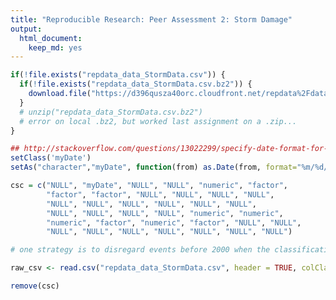 ```yaml
---
title: "Reproducible Research: Peer Assessment 2: Storm Damage"
output: 
  html_document: 
    keep_md: yes
---
```


<!-- Check for data, download, unpack -->
<!-- We have added the file to the git ignore because it is 47 MB compressed, 535 MB expanded. -->

<!-- This assignment should have a max of 3 figures, which may contain multiple plots, but still only 3 figures -->

<!-- The underlying questions are simple:
Across the US, Which types of events (EVTYPE) were most harmful to population health?
Across the US, which types of events have the greatest economic consequences?
-->

<!--
## automatic generation for small sample
##    STATE__   BGN_DATE   BGN_TIME  TIME_ZONE     COUNTY COUNTYNAME 
##  "numeric"   "factor"  "integer"   "factor"  "numeric"   "factor" 
##      STATE     EVTYPE  BGN_RANGE    BGN_AZI BGN_LOCATI   END_DATE 
##   "factor"   "factor"  "numeric"  "logical"  "logical"  "logical" 
##   END_TIME COUNTY_END COUNTYENDN  END_RANGE    END_AZI END_LOCATI 
##  "logical"  "numeric"  "logical"  "numeric"  "logical"  "logical" 
##     LENGTH      WIDTH          F        MAG FATALITIES   INJURIES 
##  "numeric"  "numeric"  "integer"  "numeric"  "numeric"  "numeric" 
##    PROPDMG PROPDMGEXP    CROPDMG CROPDMGEXP        WFO STATEOFFIC 
##  "numeric"   "factor"  "numeric"  "logical"   "factor"  "logical" 
##  ZONENAMES   LATITUDE  LONGITUDE LATITUDE_E LONGITUDE_    REMARKS 
##  "logical"  "numeric"  "numeric"  "numeric"  "numeric"  "logical" 
##     REFNUM 
##  "numeric" 
-->
<!--
## automatically generated classes, not ideal for most. Use "NULL" to skip a column.
##    STATE__   BGN_DATE   BGN_TIME  TIME_ZONE     COUNTY COUNTYNAME 
##  "numeric"   "factor"   "factor"   "factor"  "numeric"   "factor" 
##      STATE     EVTYPE  BGN_RANGE    BGN_AZI BGN_LOCATI   END_DATE 
##   "factor"   "factor"  "numeric"   "factor"   "factor"   "factor" 
##   END_TIME COUNTY_END COUNTYENDN  END_RANGE    END_AZI END_LOCATI 
##   "factor"  "numeric"  "logical"  "numeric"   "factor"   "factor" 
##     LENGTH      WIDTH          F        MAG FATALITIES   INJURIES 
##  "numeric"  "numeric"  "integer"  "numeric"  "numeric"  "numeric" 
##    PROPDMG PROPDMGEXP    CROPDMG CROPDMGEXP        WFO STATEOFFIC 
##  "numeric"   "factor"  "numeric"   "factor"   "factor"   "factor" 
##  ZONENAMES   LATITUDE  LONGITUDE LATITUDE_E LONGITUDE_    REMARKS 
##   "factor"  "numeric"  "numeric"  "numeric"  "numeric"   "factor" 
##     REFNUM 
##  "numeric"
-->


```r
if(!file.exists("repdata_data_StormData.csv")) {
  if(!file.exists("repdata_data_StormData.csv.bz2")) {
    download.file("https://d396qusza40orc.cloudfront.net/repdata%2Fdata%2FStormData.csv.bz2", "repdata_data_StormData.csv.bz2", quiet = TRUE)
  }
  # unzip("repdata_data_StormData.csv.bz2")
  # error on local .bz2, but worked last assignment on a .zip...
}

## http://stackoverflow.com/questions/13022299/specify-date-format-for-colclasses-argument-in-read-table-read-csv
setClass('myDate')
setAs("character","myDate", function(from) as.Date(from, format="%m/%d/%Y") )

csc = c("NULL", "myDate", "NULL", "NULL", "numeric", "factor",
        "factor", "factor", "NULL", "NULL", "NULL", "NULL",
        "NULL", "NULL", "NULL", "NULL", "NULL", "NULL",
        "NULL", "NULL", "NULL", "NULL", "numeric", "numeric",
        "numeric", "factor", "numeric", "factor", "NULL", "NULL",
        "NULL", "NULL", "NULL", "NULL", "NULL", "NULL", "NULL")

# one strategy is to disregard events before 2000 when the classification method changed.

raw_csv <- read.csv("repdata_data_StormData.csv", header = TRUE, colClasses = csc) #, nrows = 10000)

remove(csc)
```

